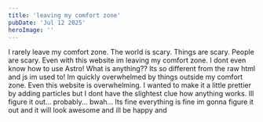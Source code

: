 ```yaml
---
title: 'leaving my comfort zone'
pubDate: 'Jul 12 2025'
heroImage: ''
---
```


I rarely leave my comfort zone. The world is scary. Things are scary. People are scary. Even with this website im leaving my comfort zone. I dont even know how to use Astro! What is anything?? Its so different from the raw html and js im used to! Im quickly overwhelmed by things outside my comfort zone. Even this website is overwhelming. 
I wanted to make it a little prettier by adding particles but I dont have the slightest clue how anything works. Ill figure it out... probably... bwah... Its fine everything is fine im gonna figure it out and it will look awesome and ill be happy and

